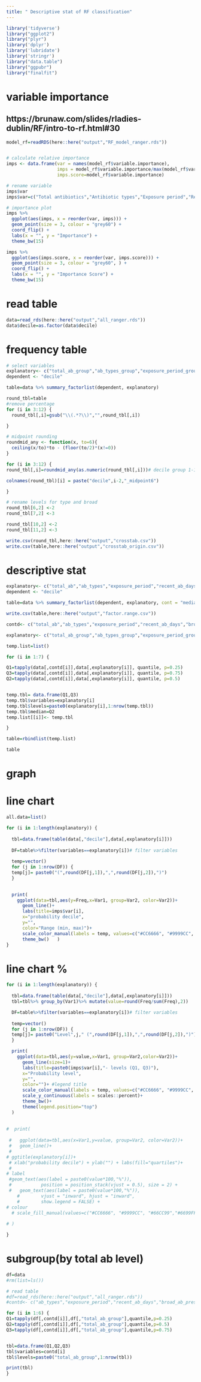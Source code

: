 ```yaml
---
title: " Descriptive stat of RF classification"
---
```


```r
library('tidyverse')
library("ggplot2")
library("plyr")
library('dplyr')
library('lubridate')
library('stringr')
library("data.table")
library("ggpubr")
library("finalfit")
```




# variable importance
## https://brunaw.com/slides/rladies-dublin/RF/intro-to-rf.html#30
```r
model_rf=readRDS(here::here("output","RF_model_ranger.rds"))


# calculate relative importance
imps <- data.frame(var = names(model_rf$variable.importance),
                   imps = model_rf$variable.importance/max(model_rf$variable.importance),
                   imps.score=model_rf$variable.importance)

# rename variable
imps$var
imps$var=c("Total antibiotics","Antibiotic types","Exposure period","Recent exposure", "Broad-spectrum antibiotics","Prescribing intervals (mean)", "Prescribing intervals (SD)")
```


```r
# importance plot
imps %>% 
  ggplot(aes(imps, x = reorder(var, imps))) +
  geom_point(size = 3, colour = "grey60") +
  coord_flip() +
  labs(x = "", y = "Importance") +
  theme_bw(15)

imps %>% 
  ggplot(aes(imps.score, x = reorder(var, imps.score))) +
  geom_point(size = 3, colour = "grey60", ) +
  coord_flip() +
  labs(x = "", y = "Importance Score") +
  theme_bw(15)
```

# read table
```r
data=read_rds(here::here("output","all_ranger.rds"))
data$decile=as.factor(data$decile)

```


# frequency table
```r
# select variables
explanatory<- c("total_ab_group","ab_types_group","exposure_period_group","recent_ab_days_group","broad_ab_prescriptions_group","interval_mean_group","interval_sd_group")
dependent <- "decile"

table=data %>% summary_factorlist(dependent, explanatory)

round_tbl=table
#remove percentage
for (i in 3:12) {
  round_tbl[,i]=gsub("\\(.*?\\)","",round_tbl[,i])

}

# midpoint rounding
roundmid_any <- function(x, to=6){
  ceiling(x/to)*to - (floor(to/2)*(x!=0))
}

for (i in 3:12) {
round_tbl[,i]=roundmid_any(as.numeric(round_tbl[,i]))# decile group 1-10

colnames(round_tbl)[i] = paste("decile",i-2,"_midpoint6")

}

# rename levels for type and broad
round_tbl[6,2] <-2
round_tbl[7,2] <-3

round_tbl[10,2] <-2
round_tbl[11,2] <-3

write.csv(round_tbl,here::here("output","crosstab.csv"))
write.csv(table,here::here("output","crosstab_origin.csv"))


```


# descriptive stat
```r
explanatory<- c("total_ab","ab_types","exposure_period","recent_ab_days","broad_ab_prescriptions","interval_mean","interval_sd")
dependent <- "decile"

table=data %>% summary_factorlist(dependent, explanatory, cont = "median")

write.csv(table,here::here("output","factor.range.csv"))

```


```r
contd<- c("total_ab","ab_types","exposure_period","recent_ab_days","broad_ab_prescriptions","interval_mean","interval_sd")

explanatory<- c("total_ab_group","ab_types_group","exposure_period_group","recent_ab_days_group","broad_ab_prescriptions_group","interval_mean_group","interval_sd_group")

temp.list=list()

for (i in 1:7) {

Q1=tapply(data[,contd[i]],data[,explanatory[i]], quantile, p=0.25)  
Q3=tapply(data[,contd[i]],data[,explanatory[i]], quantile, p=0.75)  
Q2=tapply(data[,contd[i]],data[,explanatory[i]], quantile, p=0.5)  


temp.tbl= data.frame(Q1,Q3)
temp.tbl$variables=explanatory[i]
temp.tbl$levels=paste0(explanatory[i],1:nrow(temp.tbl))
temp.tbl$median=Q2
temp.list[[i]]<- temp.tbl

}

table=rbindlist(temp.list)

table


```

# graph

# line chart
```r

all.data=list()

for (i in 1:length(explanatory)) {
  
  tbl=data.frame(table(data[,"decile"],data[,explanatory[i]]))
  
  DF=table%>%filter(variables==explanatory[i])# filter variables
  
  temp=vector()
  for (j in 1:nrow(DF)) {
  temp[j]= paste0("(",round(DF[j,1]),",",round(DF[j,2]),")")
  }

  
  print(
    ggplot(data=tbl,aes(y=Freq,x=Var1, group=Var2, color=Var2))+
      geom_line()+
      labs(title=imps$var[i],
      x="probability decile",
      y="",
      color="Range (min, max)")+ 
      scale_color_manual(labels = temp, values=c("#CC6666", "#9999CC", "#66CC99","#6699FF")) +
      theme_bw()   )
}
```

# line chart %
```r


for (i in 1:length(explanatory)) {
  
  tbl=data.frame(table(data[,"decile"],data[,explanatory[i]]))
  tbl=tbl%>% group_by(Var1)%>% mutate(value=round(Freq/sum(Freq),2))

  DF=table%>%filter(variables==explanatory[i])# filter variables
  
  temp=vector()
  for (j in 1:nrow(DF)) {
  temp[j]= paste0("Level",j," (",round(DF[j,1]),",",round(DF[j,2]),")")
  }

  print(
    ggplot(data=tbl,aes(y=value,x=Var1, group=Var2,color=Var2))+
      geom_line(size=1)+
      labs(title=paste0(imps$var[i],"- levels (Q1, Q3)"),
      x="Probability level",
      y="",
      color="")+ #legend title
      scale_color_manual(labels = temp, values=c("#CC6666", "#9999CC", "#66CC99","#6699FF")) +
      scale_y_continuous(labels = scales::percent)+
      theme_bw()+
      theme(legend.position="top")
  )
  
  
#  print(
    
 #   ggplot(data=tbl,aes(x=Var1,y=value, group=Var2, color=Var2))+
 #   geom_line()+
 #  
# ggtitle(explanatory[i])+
 # xlab("probability decile") + ylab("") + labs(fill="quartiles")+
 #
# label
 #geom_text(aes(label = paste0(value*100,"%")), 
 #           position = position_stack(vjust = 0.5), size = 2) +
 #   geom_text(aes(label = paste0(value*100,"%")),
    #        vjust = "inward", hjust = "inward",
    #        show.legend = FALSE) + 
# colour
  # scale_fill_manual(values=c("#CC6666", "#9999CC", "#66CC99","#6699FF"))
 
# )

}

```

# subgroup(by total ab level)

```r
df=data
#rm(list=ls())

# read table
#df=read_rds(here::here("output","all_ranger.rds"))
#contd<- c("ab_types","exposure_period","recent_ab_days","broad_ab_prescriptions","interval_mean","interval_sd")

for (i in 1:6) {
Q1=tapply(df[,contd[i]],df[,"total_ab_group"],quantile,p=0.25)
Q2=tapply(df[,contd[i]],df[,"total_ab_group"],quantile,p=0.5)
Q3=tapply(df[,contd[i]],df[,"total_ab_group"],quantile,p=0.75)


tbl=data.frame(Q1,Q2,Q3)
tbl$variables=contd[i]
tbl$levels=paste0("total_ab_group",1:nrow(tbl))

print(tbl)
}


```